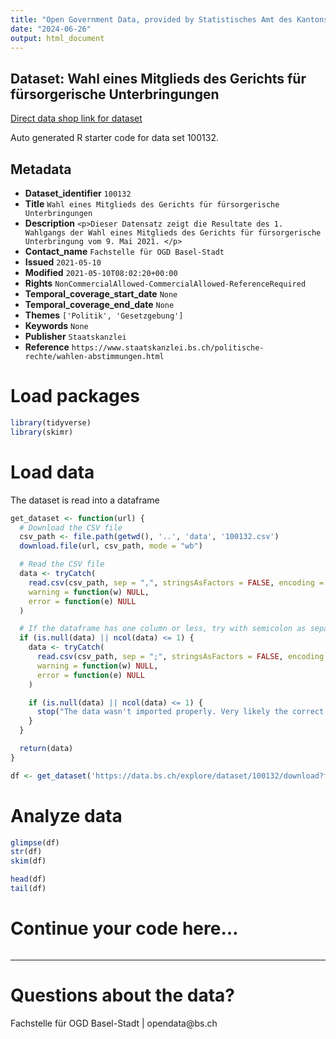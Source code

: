 ```yaml
---
title: "Open Government Data, provided by Statistisches Amt des Kantons Basel-Stadt - Fachstelle OGD"
date: "2024-06-26"
output: html_document
---
```


## Dataset: Wahl eines Mitglieds des Gerichts für fürsorgerische Unterbringungen

[Direct data shop link for dataset](https://data.bs.ch/explore/dataset/100132)

Auto generated R starter code for data set 100132.

## Metadata

- **Dataset_identifier** `100132`
- **Title** `Wahl eines Mitglieds des Gerichts für fürsorgerische Unterbringungen`
- **Description** `<p>Dieser Datensatz zeigt die Resultate des 1. Wahlgangs der Wahl eines Mitglieds des Gerichts für fürsorgerische Unterbringung vom 9. Mai 2021. </p>`
- **Contact_name** `Fachstelle für OGD Basel-Stadt`
- **Issued** `2021-05-10`
- **Modified** `2021-05-10T08:02:20+00:00`
- **Rights** `NonCommercialAllowed-CommercialAllowed-ReferenceRequired`
- **Temporal_coverage_start_date** `None`
- **Temporal_coverage_end_date** `None`
- **Themes** `['Politik', 'Gesetzgebung']`
- **Keywords** `None`
- **Publisher** `Staatskanzlei`
- **Reference** `https://www.staatskanzlei.bs.ch/politische-rechte/wahlen-abstimmungen.html`


# Load packages

```r

library(tidyverse)
library(skimr)

```

# Load data

The dataset is read into a dataframe

```r
get_dataset <- function(url) {
  # Download the CSV file
  csv_path <- file.path(getwd(), '..', 'data', '100132.csv')
  download.file(url, csv_path, mode = "wb")

  # Read the CSV file
  data <- tryCatch(
    read.csv(csv_path, sep = ",", stringsAsFactors = FALSE, encoding = "UTF-8"),
    warning = function(w) NULL,
    error = function(e) NULL
  )

  # If the dataframe has one column or less, try with semicolon as separator
  if (is.null(data) || ncol(data) <= 1) {
    data <- tryCatch(
      read.csv(csv_path, sep = ";", stringsAsFactors = FALSE, encoding = "UTF-8"),
      warning = function(w) NULL,
      error = function(e) NULL
    )

    if (is.null(data) || ncol(data) <= 1) {
      stop("The data wasn't imported properly. Very likely the correct separator couldn't be found.\nPlease check the dataset manually and adjust the code.")
    }
  }

  return(data)
}
```

```r

df <- get_dataset('https://data.bs.ch/explore/dataset/100132/download?format=csv&timezone=Europe%2FZurich')

```

# Analyze data

```r

glimpse(df)
str(df)
skim(df)

head(df)
tail(df)

```

# Continue your code here...

```r

```

------------------------------------------------------------------------

# Questions about the data?

Fachstelle für OGD Basel-Stadt | opendata@bs.ch
